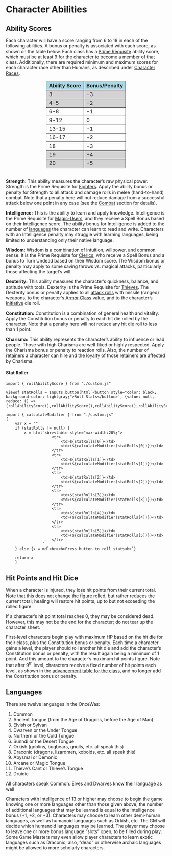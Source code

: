# Character Abilities 

## Ability Scores

Each character will have a score ranging from 6 to 18 in each of the following abilities. A bonus or penalty is associated with each score, as shown on the table below. Each class has a [Prime Requisite](class.qmd#character-classes) ability score, which must be at least 9 for the character to become a member of that class. Additionally, there are required minimum and maximum scores for each character race other than Humans, as described under [Character Races](races.qmd#character-races).


<table style="border-collapse: collapse; width: 50%; margin-left: auto; margin-right: auto;">
  <thead>
    <tr>
     <th style="background-color: lightblue; border: 1px solid black;">Ability Score</th>
     <th style="background-color: lightblue;border: 1px solid black;">Bonus/Penalty</th>
    </tr>
  </thead>
  <tr style="background-color: lightgray; border: 1px solid black;">
    <td style="border: 1px solid black;">3</td>
    <td style="border: 1px solid black;">-3</td>
  </tr>
  <tr style="background-color: lightgray; border: 1px solid black;">
    <td style="border: 1px solid black;">4-5</td>
    <td style="border: 1px solid black;">-2</td>
  </tr>
  <tr style="border: 1px solid black;">
    <td style="border: 1px solid black;">6-8</td>
    <td style="border: 1px solid black;">-1</td>
  </tr>
  <tr style="border: 1px solid black;">
    <td style="border: 1px solid black;">9-12</td>
    <td style="border: 1px solid black;">0</td>
  </tr>
  <tr style="border: 1px solid black;">
    <td style="border: 1px solid black;">13-15</td>
    <td style="border: 1px solid black;">+1</td>
  </tr>
  <tr style="border: 1px solid black;">
    <td style="border: 1px solid black;">16-17</td>
    <td style="border: 1px solid black;">+2</td>
  </tr>
  <tr style="border: 1px solid black;">
    <td style="border: 1px solid black;">18</td>
    <td style="border: 1px solid black;">+3</td>
  </tr>
  <tr style="background-color: lightgray; border: 1px solid black;">
    <td style="border: 1px solid black;">19</td>
    <td style="border: 1px solid black;">+4</td>
  </tr>
  <tr style="background-color: lightgray; border: 1px solid black;">
    <td style="border: 1px solid black;">20</td>
    <td style="border: 1px solid black;">+5</td>
  </tr>
</table>
<br />
**Strength:** This ability measures the character's raw physical power. Strength is the Prime Requisite for [Fighters](class.qmd#fighter). Apply the ability bonus or penalty for Strength to all attack and damage rolls in melee (hand-to-hand) combat. Note that a penalty here will not reduce damage from a successful attack below one point in any case (see the [Combat](combat.qmd#damage) section for details).

**Intelligence:** This is the ability to learn and apply knowledge. Intelligence is the Prime Requisite for [Magic-Users](class.qmd#magic-users), and they receive a Spell Bonus based on their Intelligence score. The ability bonus for Intelligence is added to the number of [languages](abilities.qmd#languages) the character can learn to read and write. Characters with an Intelligence penalty may struggle with learning languages, being limited to understanding only their native language.

**Wisdom:** Wisdom is a combination of intuition, willpower, and common sense. It is the Prime Requisite for [Clerics](class.qmd#cleric), who receive a Spell Bonus and a bonus to Turn Undead based on their Wisdom score. The Wisdom bonus or penalty may apply to some saving throws vs. magical attacks, particularly those affecting the target's will.

**Dexterity:** This ability measures the character's quickness, balance, and aptitude with tools. Dexterity is the Prime Requisite for [Thieves](class.qmd#thief). The Dexterity bonus or penalty applies to all [attack rolls](combat.qmd#attacking-maneuvers) with missile (ranged) weapons, to the character's [Armor Class](equipment.qmd#armor-and-shields) value, and to the character's [Initiative](combat.qmd#initiative) die roll.

**Constitution:** Constitution is a combination of general health and vitality. Apply the Constitution bonus or penalty to each hit die rolled by the character. Note that a penalty here will not reduce any hit die roll to less than 1 point.

**Charisma:** This ability represents the character's ability to influence or lead people. Those with high Charisma are well-liked or highly respected. Apply the Charisma bonus or penalty to reaction rolls. Also, the number of [retainers](hirelings.qmd#retainers) a character can hire and the loyalty of those retainers are affected by Charisma.


#### Stat Roller

```{ojs}
import { rollAbilityScore } from "./custom.js"

viewof statRolls = Inputs.button(html`<button style="color: black; background-color: lightgray;">Roll Stats</button>`, {value: null, reduce: () => [rollAbilityScore(),rollAbilityScore(),rollAbilityScore(),rollAbilityScore(),rollAbilityScore(),rollAbilityScore()]})

```


```{ojs}
import { calculateModifier } from "./custom.js"
{
    var x = ""
    if (statRolls != null) {
        x = html`<br><table style="max-width:20%;">
                    <tr>
                        <td>${statRolls[0]}</td>
                        <td>(${calculateModifier(statRolls[0])})</td>
                    </tr>
                    <tr>
                        <td>${statRolls[1]}</td>
                        <td>(${calculateModifier(statRolls[1])})</td>
                    </tr>
                    <tr>
                        <td>${statRolls[2]}</td>
                        <td>(${calculateModifier(statRolls[2])})</td>
                    </tr>
                    <tr>
                        <td>${statRolls[3]}</td>
                        <td>(${calculateModifier(statRolls[3])})</td>
                    </tr>
                    <tr>
                        <td>${statRolls[4]}</td>
                        <td>(${calculateModifier(statRolls[4])})</td>
                    </tr>
                    <tr>
                        <td>${statRolls[5]}</td>
                        <td>(${calculateModifier(statRolls[5])})</td>
                    </tr>
                `
    } else {x = md`<br><b>Press button to roll stats<b>`}

    return x
    } 

```

## Hit Points and Hit Dice

When a character is injured, they lose hit points from their current total. Note that this does not change the figure rolled, but rather reduces the current total; healing will restore hit points, up to but not exceeding the rolled figure.

If a character's hit point total reaches 0, they may be considered dead. However, this may not be the end for the character; do not tear up the character sheet.

First-level characters begin play with maximum HP based on the hit die for their class, plus the Constitution bonus or penalty. Each time a character gains a level, the player should roll another hit die and add the character's Constitution bonus or penalty, with the result again being a minimum of 1 point. Add this amount to the character's maximum hit points figure. Note that after 9^th^ level, characters receive a fixed number of hit points each level, as shown in the [advancement table for the class](class.qmd#character-classes), and no longer add the Constitution bonus or penalty.


## Languages

There are twelve languages in the OnceWas:

1. Common
2. Ancient Tongue (from the Age of Dragons, before the Age of Man)
3. Elvish or Sylvan
4. Dwarven or the Under Tongue
5. Northern or the Cold Tongue
6. Sunndi or the Desert Tongue
7. Orkish (goblins, bugbears, gnolls, etc. all speak this)
8. Draconic (dragons, lizardmen, kobolds, etc. all speak this)
9. Abysmal or Demonic
10. Arcane or Magic Tongue
11. Thieve’s Cant or Thieve’s Tongue
12. Druidic

 All characters speak Common. Elves and Dwarves know their language as well

Characters with Intelligence of 13 or higher may choose to begin the game knowing one or more languages other than those given above; the number of additional languages that may be learned is equal to the Intelligence bonus (+1, +2, or +3). Characters may choose to learn other demi-human languages, as well as humanoid languages such as Orkish, etc. The GM will decide which humanoid languages may be learned. The player may choose to leave one or more bonus language "slots" open, to be filled during play. Some Game Masters may even allow player characters to learn exotic languages such as Draconic; also, "dead" or otherwise archaic languages might be allowed to more scholarly characters.